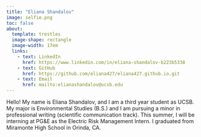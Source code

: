 ```yaml
---
title: "Eliana Shandalov"
image: selfie.png
toc: false
about: 
  template: trestles
  image-shape: rectangle
  image-width: 17em
  links:
    - text: LinkedIn
      href: https://www.linkedin.com/in/eliana-shandalov-b223b5338
    - text: GitHub
      href: https://github.com/eliana427/eliana427.github.io.git
    - text: Email
      href: mailto:elianashandalov@ucsb.edu
---
```


Hello! My name is Eliana Shandalov, and I am a third year student as UCSB. My major is Environmental Studies (B.S.) and I am pursuing a minor in professional writing (scientific communication track). This summer, I will be interning at PG&E as the Electric Risk Management Intern. I graduated from Miramonte High School in Orinda, CA.
